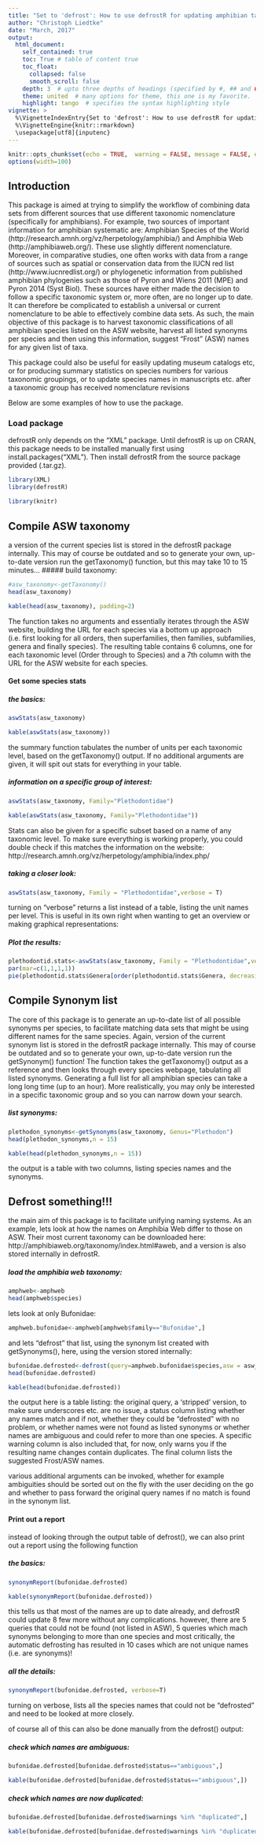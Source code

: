 ```yaml
---
title: "Set to 'defrost': How to use defrostR for updating amphibian taxonomy"
author: "Christoph Liedtke"
date: "March, 2017"
output: 
  html_document:
    self_contained: true
    toc: True # table of content true
    toc_float:
      collapsed: false
      smooth_scroll: false
    depth: 3  # upto three depths of headings (specified by #, ## and ###)
    theme: united  # many options for theme, this one is my favorite.
    highlight: tango  # specifies the syntax highlighting style
vignette: >
  %\VignetteIndexEntry{Set to 'defrost': How to use defrostR for updating amphibian taxonomy}
  %\VignetteEngine{knitr::rmarkdown}
  \usepackage[utf8]{inputenc}    
---
```

<style type="text/css">
.text {
  text-align: justify;

}
</style>




```r
knitr::opts_chunk$set(echo = TRUE,  warning = FALSE, message = FALSE, echo = TRUE, tidy = FALSE, size="small")
options(width=100)
```
  
## Introduction
  
This package is aimed at trying to simplify the workflow of combining data sets from different sources that use different taxonomic nomenclature (specifically for amphibians). For example, two sources of important information for amphibian systematic are: Amphibian Species of the World (http://research.amnh.org/vz/herpetology/amphibia/) and Amphibia Web (http://amphibiaweb.org/). These use slightly different nomenclature. Moreover, in comparative studies, one often works with data from a range of sources such as spatial or conservation data from the IUCN red list (http://www.iucnredlist.org/) or phylogenetic information from published amphibian phylogenies such as those of Pyron and Wiens 2011 (MPE) and Pyron 2014 (Syst Biol). These sources have either made the decision to follow a specific taxonomic system or, more often, are no longer up to date. It can therefore be complicated to establish a universal or current nomenclature to be able to effectively combine data sets. As such, the main objective of this package is to harvest taxonomic classifications of all amphibian species listed on the ASW website, harvest all listed synonyms per species and then using this information, suggest "Frost" (ASW) names for any given list of taxa.

This package could also be useful for easily updating museum catalogs etc, or for producing summary statistics on species numbers for various taxonomic groupings, or to update species names in manuscripts etc. after a taxonomic group has received nomenclature revisions

Below are some examples of how to use the package.
  
### Load package
  
defrostR only depends on the "XML" package. Until defrostR is up on CRAN, this package needs to be installed manually first using install.packages("XML"). Then install defrostR from the source package provided (.tar.gz).

```r
library(XML)
library(defrostR)
```

```r
library(knitr)
```
  
## Compile ASW taxonomy
  
a version of the current species list is stored in the defrostR package internally. This may of course be outdated and so to generate your own, up-to-date version run the getTaxonomy() function, but this may take 10 to 15 minutes...
##### build taxonomy:
```r
#asw_taxonomy<-getTaxonomy()
head(asw_taxonomy)
```

```r
kable(head(asw_taxonomy), padding=2)
```

The function takes no arguments and essentially iterates through the ASW website, building the URL for each species via a bottom up approach (i.e. first looking for all orders, then superfamilies, then families, subfamilies, genera and finally species). The resulting table contains 6 columns, one for each taxonomic level (Order through to Species) and a 7th column with the URL for the ASW website for each species.  
    
#### Get some species stats  
  
##### the basics:
```r
aswStats(asw_taxonomy)
```

```r
kable(aswStats(asw_taxonomy))
```

the summary function tabulates the number of units per each taxonomic level, based on the getTaxonomy() output. If no additional arguments are given, it will spit out stats for everything in your table.  
  
##### information on a specific group of interest:
```r
aswStats(asw_taxonomy, Family="Plethodontidae")
```

```r
kable(aswStats(asw_taxonomy, Family="Plethodontidae"))
```

Stats can also be given for a specific subset based on a name of any taxonomic level. To make sure everything is working properly, you could double check if this matches the information on the website: http://research.amnh.org/vz/herpetology/amphibia/index.php/  
  
##### taking a closer look:
```r
aswStats(asw_taxonomy, Family = "Plethodontidae",verbose = T)
```

turning on "verbose" returns a list instead of a table, listing the unit names per level. This is useful in its own right when wanting to get an overview or making graphical representations:  
  
##### Plot the results:
```r
plethodontid.stats<-aswStats(asw_taxonomy, Family = "Plethodontidae",verbose = T)
par(mar=c(1,1,1,1))
pie(plethodontid.stats$Genera[order(plethodontid.stats$Genera, decreasing = T)], cex=0.5, main = "No. of Species per Genus", col = rainbow(length(plethodontid.stats$Genera),s = 0.5), clockwise = T, border = NA)
```

  
## Compile Synonym list
  
The core of this package is to generate an up-to-date list of all possible synonyms per species, to facilitate matching data sets that might be using different names for the same species. Again, version of the current synonym list is stored in the defrostR package internally. This may of course be outdated and so to generate your own, up-to-date version run the getSynonym() function! The function takes the getTaxonomy() output as a reference and then looks through every species webpage, tabulating all listed synonyms. Generating a full list for all amphibian species can take a long long time (up to an hour). More realistically, you may only be interested in a specific taxonomic group and so you can narrow down your search.
  
##### list synonyms:
```r
plethodon_synonyms<-getSynonyms(asw_taxonomy, Genus="Plethodon")
head(plethodon_synonyms,n = 15)
```

```r
kable(head(plethodon_synonyms,n = 15))
```

the output is a table with two columns, listing species names and the synonyms.
  
## Defrost something!!!
  
the main aim of this package is to facilitate unifying naming systems. As an example, lets look at how the names on Amphibia Web differ to those on ASW. Their most current taxonomy can be downloaded here: http://amphibiaweb.org/taxonomy/index.html#aweb, and a version is also stored internally in defrostR.
  
##### load the amphibia web taxonomy:
```r
amphweb<-amphweb
head(amphweb$species)
```

lets look at only Bufonidae:
```r
amphweb.bufonidae<-amphweb[amphweb$family=="Bufonidae",]
```

and lets "defrost" that list, using the synonym list created with getSynonyms(), here, using the version stored internally: 
```r
bufonidae.defrosted<-defrost(query=amphweb.bufonidae$species,asw = asw_synonyms)
head(bufonidae.defrosted)
```

```r
kable(head(bufonidae.defrosted))
```

the output here is a table listing: the original query, a 'stripped' version, to make sure underscores etc. are no issue, a status column listing whether any names match and if not, whether they could be "defrosted" with no problem, or whether names were not found as listed synonyms or whether names are ambiguous and could refer to more than one species. A specific warning column is also included that, for now, only warns you if the resulting name changes contain duplicates. The final column lists the suggested Frost/ASW names.

various additional arguments can be invoked, whether for example ambiguities should be sorted out on the fly with the user deciding on the go and whether to pass forward the original query names if no match is found in the synonym list.
  
#### Print out a report
  
instead of looking through the output table of defrost(), we can also print out a report using the following function 
  
##### the basics:
```r
synonymReport(bufonidae.defrosted)
```

```r
kable(synonymReport(bufonidae.defrosted))
```

this tells us that most of the names are up to date already, and defrostR could update 8 few more without any complications. however, there are 5 queries that could not be found (not listed in ASW), 5 queries which mach synonyms belonging to more than one species and most critically, the automatic defrosting has resulted in 10 cases which are not unique names (i.e. are synonyms)!
  
##### all the details:
```r
synonymReport(bufonidae.defrosted, verbose=T)
```

turning on verbose, lists all the species names that could not be "defrosted" and need to be looked at more closely. 

of course all of this can also be done manually from the defrost() output:

##### check which names are ambiguous:
```r
bufonidae.defrosted[bufonidae.defrosted$status=="ambiguous",]
```

```r
kable(bufonidae.defrosted[bufonidae.defrosted$status=="ambiguous",])
```

##### check which names are now duplicated:
```r
bufonidae.defrosted[bufonidae.defrosted$warnings %in% "duplicated",]
```

```r
kable(bufonidae.defrosted[bufonidae.defrosted$warnings %in% "duplicated",])
```
